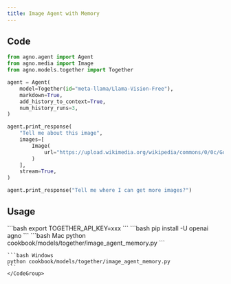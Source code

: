 ```yaml
---
title: Image Agent with Memory
---
```


## Code

```python cookbook/models/together/image_agent_memory.py
from agno.agent import Agent
from agno.media import Image
from agno.models.together import Together

agent = Agent(
    model=Together(id="meta-llama/Llama-Vision-Free"),
    markdown=True,
    add_history_to_context=True,
    num_history_runs=3,
)

agent.print_response(
    "Tell me about this image",
    images=[
        Image(
            url="https://upload.wikimedia.org/wikipedia/commons/0/0c/GoldenGateBridge-001.jpg"
        )
    ],
    stream=True,
)

agent.print_response("Tell me where I can get more images?")
```

## Usage

<Steps>
  <Snippet file="create-venv-step.mdx" />

  <Step title="Set your API key">
    ```bash
    export TOGETHER_API_KEY=xxx
    ```
  </Step>

  <Step title="Install libraries">
    ```bash
    pip install -U openai agno
    ```
  </Step>

  <Step title="Run Agent">
    <CodeGroup>
    ```bash Mac
    python cookbook/models/together/image_agent_memory.py
    ```

    ```bash Windows
    python cookbook/models/together/image_agent_memory.py
    ```
    </CodeGroup>
  </Step>
</Steps>